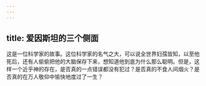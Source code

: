 ```yaml
---
---
---
```

title: 爱因斯坦的三个侧面
---




这是一位科学家的故事。这位科学家的名气之大，可以说全世界妇孺皆知，以至他死后，还有人偷偷把他的大脑保存下来，想知道他到底为什么那么聪明。但是，这样一个近乎神的存在，是否真的一点错误都没有犯过？是否真的不食人间烟火？是否真的在万人敬仰中愉快地度过了一生？